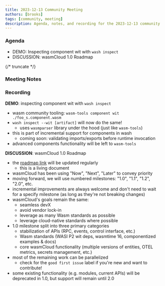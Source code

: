 ```yaml
---
title: 2023-12-13 Community Meeting
authors: [brooks]
tags: [community, meeting]
description: Agenda, notes, and recording for the 2023-12-13 community meeting
---
```



### Agenda

- DEMO: Inspecting component wit with `wash inspect`
- DISCUSSION: wasmCloud 1.0 Roadmap

{/* truncate */}

### Meeting Notes

### Recording

**DEMO**: inspecting component wit with `wash inspect`
- wasm community tooling: `wasm-tools component wit ./foo_s.component.wasm`
- `wash inspect --wit [artifact]` will now do the same!
  - uses `wasmparser` library under the hood (just like `wasm-tools`)
- this is part of incremental support for components in wash
  - coming soon: validating imports/exports before runtime invocation
- advanced components functionality will be left to `wasm-tools`

**DISCUSSION**: wasmCloud 1.0 Roadmap
- the [roadmap link](/docs/roadmap/) will be updated regularly
  - this is a living document
- wasmCloud has been using "Now", "Next", "Later" to convey priority
- moving forward, we will use numbered milestones: "1.0", "1.1", "1.2", "2.0", etc.
- incremental improvements are always welcome and don't need to wait for a specify milestone (as long as they're not breaking changes)
- wasmCloud's goals remain the same:
  - seamless devX
  - avoid vendor lock-in
  - leverage as many Wasm standards as possible
  - leverage cloud-native standards where possible
- 1.0 milestone split into three primary categories
  - stabilization of APIs (RPC, events, control interface, etc.)
  - Wasm standards (WASI P2 wit deps, wasmtime 16, componentized examples & docs)
  - core wasmCloud functionality (multiple versions of entities, OTEL metrics, secrets management, etc.)
- most of the remaining work can be parallelized
  - check for the `good first issue` label if you're new and want to contribute!
- some existing functionality (e.g. modules, current APIs) will be deprecated in 1.0, but support will remain until 2.0


<ReactPlayer url='https://www.youtube.com/watch?v=YLaFXZUix3A' controls />
